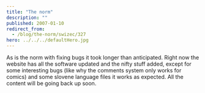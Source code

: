 ```yaml
---
title: "The norm"
description: ""
published: 2007-01-10
redirect_from:
  - /blog/the-norm/swizec/327
hero: ../../../defaultHero.jpg
---
```


As is the norm with fixing bugs it took longer than anticipated. Right now the website has all the software updated and the nifty stuff added, except for some interesting bugs (like why the comments system only works for comics) and some slovene language files it works as expected. All the content will be going back up soon.
